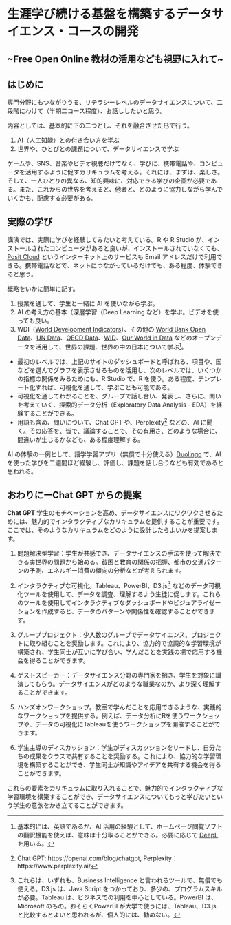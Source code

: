 # 生涯学び続ける基盤を構築するデータサイエンス・コースの開発 {#coursedesign}
## ~Free Open Online 教材の活用なども視野に入れて~ {-}

## はじめに

専門分野にもつながりうる、リテラシーレベルのデータサイエンスについて、二段階にわけて（半期二コース程度）、お話ししたいと思う。

内容としては、基本的に下の二つとし、それを融合させた形で行う。

1. AI（人工知能）との付き合い方を学ぶ
2. 世界や、ひとびとの課題について、データサイエンスで学ぶ

ゲームや、SNS、音楽やビデオ視聴だけでなく、学びに、携帯電話や、コンピュータを活用するように促すカリキュラムを考える。それには、まずは、楽しさ。そして、一人ひとりの異なる、知的興味に、対応できる学びの企画が必要である。また、これからの世界を考えると、他者と、どのように協力しながら学んでいくかも、配慮する必要がある。

## 実際の学び

講演では、実際に学びを経験してみたいと考えている。R や R Studio が、インストールされたコンピュータがあると良いが、インストールされていなくても、[Posit Cloud](https://posit.cloud/) というインターネット上のサービスも Email アドレスだけで利用できる。携帯電話などで、ネットにつながっているだけでも、ある程度、体験できると思う。

概略をいかに簡単に記す。

1. 授業を通して、学生と一緒に AI を使いながら学ぶ。
2. AI の考え方の基本（深層学習（Deep Learning など）を学ぶ。ビデオを使っても良い。
3. WDI（[World Development Indicators](https://datatopics.worldbank.org/world-development-indicators/)）、その他の [World Bank Open Data](https://data.worldbank.org/)、[UN Data](https://data.un.org/)、[OECD Data](https://data.oecd.org/)、[WID](https://wid.world/)、[Our World in Data](https://ourworldindata.org/) などのオープンデータを活用して、世界の課題、世界の中の日本について学ぶ^[基本的には、英語であるが、AI 活用の経験として、ホームページ閲覧ソフトの翻訳機能を使えば、意味は十分取ることができる。必要に応じて [DeepL](https://www.deepl.com/en/translator) を用いる。]。
  - 最初のレベルでは、上記のサイトのダッシュボードと呼ばれる、項目や、国などを選んでグラフを表示させるものを活用し、次のレベルでは、いくつかの指標の関係をみるためにも、R Studio で、R を使う。ある程度、テンプレート化すれば、可視化を通して、学ぶことも可能である。
  - 可視化を通してわかることを、グループで話し合い、発表し、さらに、問いを考えていく、探索的データ分析（Exploratory Data Analysis - EDA）を経験することができる。
  - 用語も含め、問いについて、Chat GPT や、Perplexity^[Chat GPT: https://openai.com/blog/chatgpt, Perplexity：https://www.perplexity.ai/] などの、AI に聞く。その応答を、皆で、議論することで、その有用さ、どのような場合に、間違いが生じるかなども、ある程度理解する。

AI の体験の一例として、語学学習アプリ（無償で十分使える）[Duolingo](https://www.duolingo.com/) で、AI を使った学びを二週間ほど経験し、評価し、課題を話し合うなども有効であると思われる。

## おわりにーChat GPT からの提案

**Chat GPT** 学生のモチベーションを高め、データサイエンスにワクワクさせるためには、魅力的でインタラクティブなカリキュラムを提供することが重要です。ここでは、そのようなカリキュラムをどのように設計したらよいかを提案します。

1. 問題解決型学習：学生が共感でき、データサイエンスの手法を使って解決できる実世界の問題から始める。貧困と教育の関係の把握、都市の交通パターンの予測、エネルギー消費の傾向の分析などが考えられます。

2. インタラクティブな可視化。Tableau、PowerBI、D3.js^[これらは、いずれも、Business Intelligence と言われるツールで、無償でも使える。D3.js は、Java Script をつかっており、多少の、プログラムスキルが必要。Tableau は、ビジネスでの利用を中心としている。PowerBI は、Microsoft のもの。おそらくPowerBI が大学で使うには、Tableau、D3.js と比較するとよいと思われるが、個人的には、勧めない。] などのデータ可視化ツールを使用して、データを調査、理解するよう生徒に促します。これらのツールを使用してインタラクティブなダッシュボードやビジュアライゼーションを作成すると、データのパターンや関係性を確認することができます。

3. グループプロジェクト：少人数のグループでデータサイエンス、プロジェクトに取り組むことを奨励します。これにより、協力的で協調的な学習環境が構築され、学生同士が互いに学び合い、学んだことを実践の場で応用する機会を得ることができます。

4. ゲストスピーカー：データサイエンス分野の専門家を招き、学生を対象に講演してもらう。データサイエンスがどのような職業なのか、より深く理解することができます。

5. ハンズオンワークショップ。教室で学んだことを応用できるような、実践的なワークショップを提供する。例えば、データ分析にRを使うワークショップや、データの可視化にTableauを使うワークショップを開催することができます。

6. 学生主導のディスカッション：学生がディスカッションをリードし、自分たちの成果をクラスで共有することを奨励する。これにより、協力的な学習環境を構築することができ、学生同士が知識やアイデアを共有する機会を得ることができます。

これらの要素をカリキュラムに取り入れることで、魅力的でインタラクティブな学習環境を構築することができ、データサイエンスについてもっと学びたいという学生の意欲をかき立てることができます。